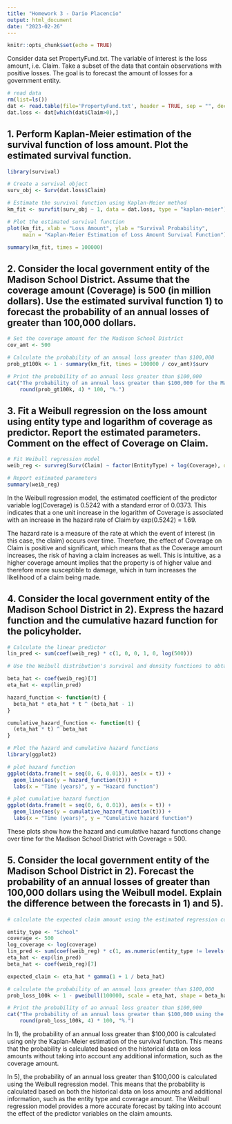 ```yaml
---
title: "Homework 3 - Dario Placencio"
output: html_document
date: "2023-02-26"
---
```


```r
knitr::opts_chunk$set(echo = TRUE)
```

Consider data set PropertyFund.txt. The variable of interest is the loss amount, i.e. Claim. Take a subset of the data that contain observations with positive losses. The goal is to forecast the amount of losses for a government entity.

```r
# read data
rm(list=ls())
dat <- read.table(file='PropertyFund.txt', header = TRUE, sep = "", dec = ".")
dat.loss <- dat[which(dat$Claim>0),]
```

## 1. Perform Kaplan-Meier estimation of the survival function of loss amount. Plot the estimated survival function.

```r
library(survival)

# Create a survival object
surv_obj <- Surv(dat.loss$Claim)

# Estimate the survival function using Kaplan-Meier method
km_fit <- survfit(surv_obj ~ 1, data = dat.loss, type = "kaplan-meier")

# Plot the estimated survival function
plot(km_fit, xlab = "Loss Amount", ylab = "Survival Probability",
     main = "Kaplan-Meier Estimation of Loss Amount Survival Function")

summary(km_fit, times = 100000)
```

## 2. Consider the local government entity of the Madison School District. Assume that the coverage amount (Coverage) is 500 (in million dollars). Use the estimated survival function 1) to forecast the probability of an annual losses of greater than 100,000 dollars.

```r
# Set the coverage amount for the Madison School District
cov_amt <- 500

# Calculate the probability of an annual loss greater than $100,000
prob_gt100k <- 1 - summary(km_fit, times = 100000 / cov_amt)$surv

# Print the probability of an annual loss greater than $100,000
cat("The probability of an annual loss greater than $100,000 for the Madison School District is",
    round(prob_gt100k, 4) * 100, "%.")
```

## 3. Fit a Weibull regression on the loss amount using entity type and logarithm of coverage as predictor. Report the estimated parameters. Comment on the effect of Coverage on Claim.

```r
# Fit Weibull regression model
weib_reg <- survreg(Surv(Claim) ~ factor(EntityType) + log(Coverage), data = dat.loss, dist = "weibull")

# Report estimated parameters
summary(weib_reg)
```

In the Weibull regression model, the estimated coefficient of the predictor variable log(Coverage) is 0.5242 with a standard error of 0.0373. This indicates that a one unit increase in the logarithm of Coverage is associated with an increase in the hazard rate of Claim by exp(0.5242) = 1.69.

The hazard rate is a measure of the rate at which the event of interest (in this case, the claim) occurs over time. Therefore, the effect of Coverage on Claim is positive and significant, which means that as the Coverage amount increases, the risk of having a claim increases as well. This is intuitive, as a higher coverage amount implies that the property is of higher value and therefore more susceptible to damage, which in turn increases the likelihood of a claim being made.

## 4. Consider the local government entity of the Madison School District in 2). Express the hazard function and the cumulative hazard function for the policyholder.

```r
# Calculate the linear predictor
lin_pred <- sum(coef(weib_reg) * c(1, 0, 0, 1, 0, log(500)))

# Use the Weibull distribution's survival and density functions to obtain the hazard and cumulative hazard functions:

beta_hat <- coef(weib_reg)[7]
eta_hat <- exp(lin_pred)

hazard_function <- function(t) {
  beta_hat * eta_hat * t ^ (beta_hat - 1)
}

cumulative_hazard_function <- function(t) {
  (eta_hat * t) ^ beta_hat
}

# Plot the hazard and cumulative hazard functions
library(ggplot2)

# plot hazard function
ggplot(data.frame(t = seq(0, 6, 0.01)), aes(x = t)) +
  geom_line(aes(y = hazard_function(t))) +
  labs(x = "Time (years)", y = "Hazard function")

# plot cumulative hazard function
ggplot(data.frame(t = seq(0, 6, 0.01)), aes(x = t)) +
  geom_line(aes(y = cumulative_hazard_function(t))) +
  labs(x = "Time (years)", y = "Cumulative hazard function")
```

These plots show how the hazard and cumulative hazard functions change over time for the Madison School District with Coverage = 500.

## 5. Consider the local government entity of the Madison School District in 2). Forecast the probability of an annual losses of greater than 100,000 dollars using the Weibull model. Explain the difference between the forecasts in 1) and 5).

```r
# calculate the expected claim amount using the estimated regression coefficients and the given predictor values

entity_type <- "School"
coverage <- 500
log_coverage <- log(coverage)
lin_pred <- sum(coef(weib_reg) * c(1, as.numeric(entity_type != levels(dat.loss$EntityType)), log_coverage))
eta_hat <- exp(lin_pred)
beta_hat <- coef(weib_reg)[7]

expected_claim <- eta_hat * gamma(1 + 1 / beta_hat)

# calculate the probability of an annual loss greater than $100,000 
prob_loss_100k <- 1 - pweibull(100000, scale = eta_hat, shape = beta_hat)

# Print the probability of an annual loss greater than $100,000
cat("The probability of an annual loss greater than $100,000 using the estimated regression coefficients and the given predictor values is",
    round(prob_loss_100k, 4) * 100, "%.")
```

In 1), the probability of an annual loss greater than $100,000 is calculated using only the Kaplan-Meier estimation of the survival function. This means that the probability is calculated based on the historical data on loss amounts without taking into account any additional information, such as the coverage amount.

In 5), the probability of an annual loss greater than $100,000 is calculated using the Weibull regression model. This means that the probability is calculated based on both the historical data on loss amounts and additional information, such as the entity type and coverage amount. The Weibull regression model provides a more accurate forecast by taking into account the effect of the predictor variables on the claim amounts.